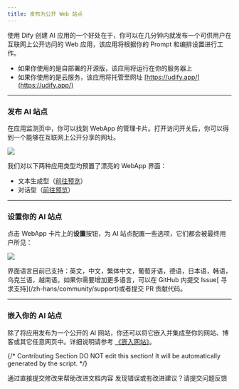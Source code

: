 ```yaml
---
title: 发布为公开 Web 站点
---
```


使用 Dify 创建 AI 应用的一个好处在于，你可以在几分钟内就发布一个可供用户在互联网上公开访问的 Web 应用，该应用将根据你的 Prompt 和编排设置进行工作。

* 如果你使用的是自部署的开源版，该应用将运行在你的服务器上
* 如果你使用的是云服务，该应用将托管至网址 [https://udify.app/](https://udify.app/)

***

### 发布 AI 站点

在应用监测页中，你可以找到 WebApp 的管理卡片。打开访问开关后，你可以得到一个能够在互联网上公开分享的网址。

![](https://assets-docs.dify.ai/2025/03/40a972bc270777a3bedd1b2bc5d34114.png)

我们对以下两种应用类型均预置了漂亮的 WebApp 界面：

* 文本生成型（[前往预览](./text-generator)）
* 对话型（[前往预览](./conversation-application)）

***

### 设置你的 AI 站点

点击 WebApp 卡片上的**设置**按钮，为 AI 站点配置一些选项，它们都会被最终用户所见：

![](https://assets-docs.dify.ai/2025/04/2985d21d7e186c01a8d700378246b9a1.png)

<Info>
界面语言目前已支持：英文，中文，繁体中文，葡萄牙语，德语，日本语，韩语，乌克兰语，越南语。如果你需要增加更多语言，可以在 GitHub 内提交 Issue[ 寻求支持](/zh-hans/community/support)或者提交 PR 贡献代码。
</Info>

***

### 嵌入你的 AI 站点

除了将应用发布为一个公开的 AI 网站，你还可以将它嵌入并集成至你的网站、博客或其它任意网页中。详细说明请参考 [《嵌入网站》](/zh-hans/guides/application-publishing/embedding-in-websites)。

{/*
Contributing Section
DO NOT edit this section!
It will be automatically generated by the script.
*/}

<CardGroup cols="2">
    <Card
        title="编辑此页面"
        icon="pen-to-square"
        href="https://github.com/langgenius/dify-docs-mintlify/edit/main/zh-hans/guides/application-publishing/launch-your-webapp-quickly/readme.mdx"
    >
        通过直接提交修改来帮助改进文档内容
    </Card>
    <Card
        title="提交问题"
        icon="github"
        href="https://github.com/langgenius/dify-docs-mintlify/issues/new?title=文档问题%3A%20&body=%23%23%20问题描述%0A%3C%21--%20请简要描述你发现的问题%20--%3E%0A%0A%23%23%20页面链接%0Ahttps%3A%2F%2Fgithub.com%2Flanggenius%2Fdify-docs-mintlify%2Fblob%2Fmain%2Fzh-hans/guides/application-publishing/launch-your-webapp-quickly%2Freadme.mdx%0A%0A%23%23%20建议修改%0A%3C%21--%20如果有具体的修改建议，请在此说明%20--%3E%0A%0A%3C%21--%20感谢你对文档质量的关注！%20--%3E"
    >
        发现错误或有改进建议？请提交问题反馈
    </Card>
</CardGroup>
